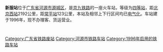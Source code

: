 {{Infobox China railway station 
 |车站名称=新服站
 |车站位置=[[广东省|广东省]][[河源市|河源市]][[源城区|源城区]]
 |归属=[[广州铁路集团|广州铁路集团]] 
 |线路=[[京九铁路|京九铁路]] 
 |车站等级=[[四等站_(中国)|四等站]] 
 }} 
'''新服站'''位于[[广东省|广东省]][[河源市|河源市]][[源城区|源城区]]，是[[京九铁路|京九铁路]]的一座火车站，等级为[[四等站_(中国)|四等站]]，距[[北京西站|北京西站]]2192公里，距[[常平站|常平站]]123公里，本站及相邻上下行区间均已[[电气化|电气化]]。车站建于1996年，现不办理客、货运营业。

{{Start rail box|[[中国铁路|中国铁路]]}} 
{{s-inop|[[白田站|白田]]}} 
{{s-line|[[京九铁路|京九铁路]]}} 
{{s-inop|[[埔前站|埔前]]}} 
{{End box}} 
 
 {{京九铁路}} 
[[Category:广东省铁路废站|Category:广东省铁路废站]]
[[Category:河源市铁路车站|Category:河源市铁路车站]]
[[Category:1996年启用的铁路车站|Category:1996年启用的铁路车站]]